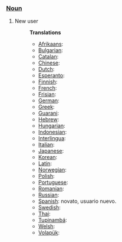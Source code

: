 ===[[Noun]]===
#New user
#:'''Translations'''
#:*[[Afrikaans]]: 
#:*[[Bulgarian]]: 
#:*[[Catalan]]: 
#:*[[Chinese]]:
#:*[[Dutch]]: 
#:*[[Esperanto]]:
#:*[[Finnish]]: 
#:*[[French]]: 
#:*[[Frisian]]:
#:*[[German]]: 
#:*[[Greek]]: 
#:*[[Guarani]]:
#:*[[Hebrew]]: 
#:*[[Hungarian]]:
#:*[[Indonesian]]:
#:*[[Interlingua]]:
#:*[[Italian]]:
#:*[[Japanese]]:
#:*[[Korean]]:
#:*[[Latin]]: 
#:*[[Norwegian]]:
#:*[[Polish]]:
#:*[[Portuguese]]:
#:*[[Romanian]]:
#:*[[Russian]]:
#:*[[Spanish]]: novato, usuario nuevo.
#:*[[Swedish]]:
#:*[[Thai]]:
#:*[[Tupinambá]]:
#:*[[Welsh]]:
#:*[[Volapük]]: